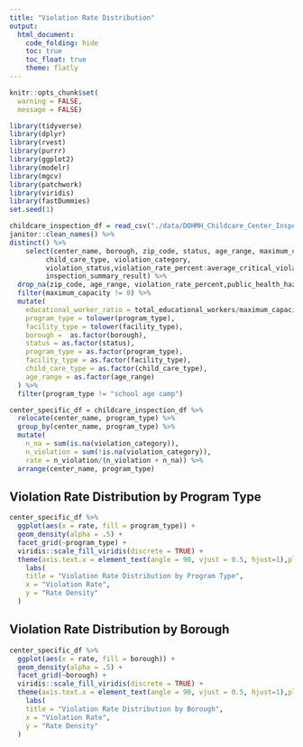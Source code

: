 ```yaml
---
title: "Violation Rate Distribution"
output: 
  html_document:
    code_folding: hide
    toc: true
    toc_float: true
    theme: flatly
---
```


<style type="text/css">

h1.title {
  font-size: 38px;
  color: Black;
  text-align: center;
}
</style>

```r
knitr::opts_chunk$set(
  warning = FALSE,
  message = FALSE)
```


```r
library(tidyverse)
library(dplyr)
library(rvest)
library(purrr)
library(ggplot2)
library(modelr)
library(mgcv)
library(patchwork)
library(viridis)
library(fastDummies)
set.seed(1)
```



```r
childcare_inspection_df = read_csv("./data/DOHMH_Childcare_Center_Inspections.csv") %>% 
janitor::clean_names() %>% 
distinct() %>% 
    select(center_name, borough, zip_code, status, age_range, maximum_capacity,program_type, facility_type, 
         child_care_type, violation_category,
         violation_status,violation_rate_percent:average_critical_violation_rate,regulation_summary,
         inspection_summary_result) %>%
  drop_na(zip_code, age_range, violation_rate_percent,public_health_hazard_violation_rate, critical_violation_rate) %>% 
  filter(maximum_capacity != 0) %>% 
  mutate(
    educational_worker_ratio = total_educational_workers/maximum_capacity,
    program_type = tolower(program_type),
    facility_type = tolower(facility_type),
    borough =  as.factor(borough),
    status = as.factor(status),
    program_type = as.factor(program_type),
    facility_type = as.factor(facility_type),
    child_care_type = as.factor(child_care_type),
    age_range = as.factor(age_range)
  ) %>% 
  filter(program_type != "school age camp")
```


```r
center_specific_df = childcare_inspection_df %>% 
  relocate(center_name, program_type) %>% 
  group_by(center_name, program_type) %>% 
  mutate(
    n_na = sum(is.na(violation_category)), 
    n_violation = sum(!is.na(violation_category)), 
    rate = n_violation/(n_violation + n_na)) %>% 
  arrange(center_name, program_type)
```

## Violation Rate Distribution by Program Type

```r
center_specific_df %>%
  ggplot(aes(x = rate, fill = program_type)) +
  geom_density(alpha = .5) + 
  facet_grid(~program_type) + 
  viridis::scale_fill_viridis(discrete = TRUE) +
  theme(axis.text.x = element_text(angle = 90, vjust = 0.5, hjust=1),plot.title = element_text(hjust = 0.5)) +
    labs(
    title = "Violation Rate Distribution by Program Type",
    x = "Violation Rate",
    y = "Rate Density"
  )
```

## Violation Rate Distribution by Borough

```r
center_specific_df %>%
  ggplot(aes(x = rate, fill = borough)) +
  geom_density(alpha = .5) + 
  facet_grid(~borough) + 
  viridis::scale_fill_viridis(discrete = TRUE) +
  theme(axis.text.x = element_text(angle = 90, vjust = 0.5, hjust=1),plot.title = element_text(hjust = 0.5)) +
    labs(
    title = "Violation Rate Distribution by Borough",
    x = "Violation Rate",
    y = "Rate Density"
  )
```




